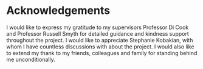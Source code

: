 # Acknowledgements {-}

I would like to express my gratitude to my supervisors Professor Di Cook and Professor Russell Smyth for detailed guidance and kindness support throughout the project. I would like to appreciate Stephanie Kobakian, with whom I have countless discussions with about the project. I would also like to extend my thank to my friends, colleagues and family for standing behind me unconditionally.

\let\cleardoublepage\clearpage

